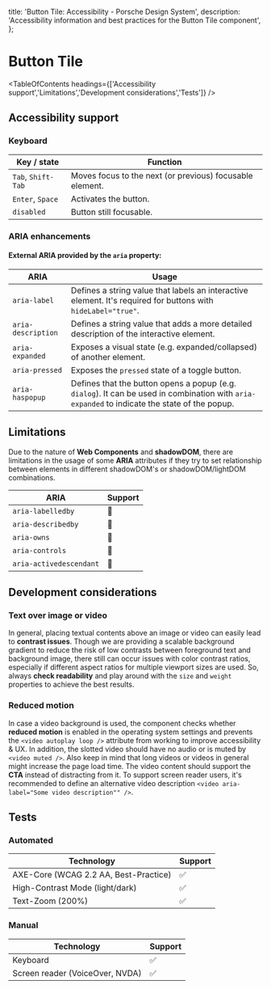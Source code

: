 
  title: 'Button Tile: Accessibility - Porsche Design System',
  description: 'Accessibility information and best practices for the Button Tile component',
};

# Button Tile <ComponentStatus tagName="p-button-tile"></ComponentStatus>

<TableOfContents headings={['Accessibility support','Limitations','Development considerations','Tests']} />

## Accessibility support

### Keyboard

| Key / state        | Function                                                 |
| ------------------ | -------------------------------------------------------- |
| `Tab`, `Shift-Tab` | Moves focus to the next (or previous) focusable element. |
| `Enter`, `Space`   | Activates the button.                                    |
| `disabled`         | Button still focusable.                                  |

### ARIA enhancements

#### External **ARIA** provided by the `aria` property:

| ARIA               | Usage                                                                                                                                         |
| ------------------ | --------------------------------------------------------------------------------------------------------------------------------------------- |
| `aria-label`       | Defines a string value that labels an interactive element. It's required for buttons with `hideLabel="true"`.                                 |
| `aria-description` | Defines a string value that adds a more detailed description of the interactive element.                                                      |
| `aria-expanded`    | Exposes a visual state (e.g. expanded/collapsed) of another element.                                                                          |
| `aria-pressed`     | Exposes the `pressed` state of a toggle button.                                                                                               |
| `aria-haspopup`    | Defines that the button opens a popup (e.g. `dialog`). It can be used in combination with `aria-expanded` to indicate the state of the popup. |

## Limitations

Due to the nature of **Web Components** and **shadowDOM**, there are limitations in the usage of some **ARIA**
attributes if they try to set relationship between elements in different shadowDOM's or shadowDOM/lightDOM combinations.

| ARIA                    | Support |
| ----------------------- | ------- |
| `aria-labelledby`       | 🚫      |
| `aria-describedby`      | 🚫      |
| `aria-owns`             | 🚫      |
| `aria-controls`         | 🚫      |
| `aria-activedescendant` | 🚫      |

## Development considerations

### Text over image or video

In general, placing textual contents above an image or video can easily lead to **contrast issues**. Though we are
providing a scalable background gradient to reduce the risk of low contrasts between foreground text and background
image, there still can occur issues with color contrast ratios, especially if different aspect ratios for multiple
viewport sizes are used. So, always **check readability** and play around with the `size` and `weight` properties to
achieve the best results.

### Reduced motion

In case a video background is used, the component checks whether **reduced motion** is enabled in the operating system
settings and prevents the `<video autoplay loop />` attribute from working to improve accessibility & UX. In addition,
the slotted video should have no audio or is muted by `<video muted />`. Also keep in mind that long videos or videos in
general might increase the page load time. The video content should support the **CTA** instead of distracting from it.
To support screen reader users, it's recommended to define an alternative video description
`<video aria-label="Some video description"" />`.

## Tests

### Automated

| Technology                            | Support |
| ------------------------------------- | ------- |
| AXE-Core (WCAG 2.2 AA, Best-Practice) | ✅      |
| High-Contrast Mode (light/dark)       | ✅      |
| Text-Zoom (200%)                      | ✅      |

### Manual

| Technology                      | Support |
| ------------------------------- | ------- |
| Keyboard                        | ✅      |
| Screen reader (VoiceOver, NVDA) | ✅      |
